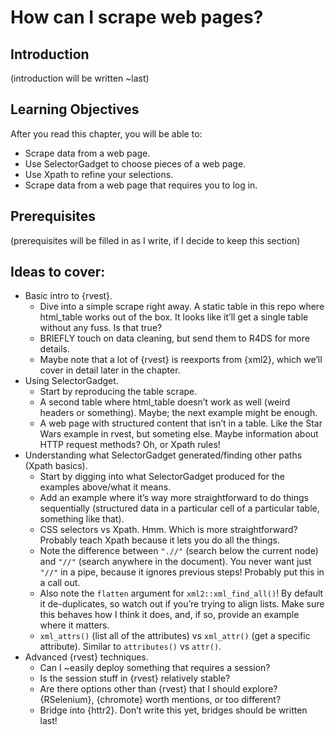 # How can I scrape web pages? {#sec-rvest}

## Introduction

(introduction will be written \~last)

## Learning Objectives

After you read this chapter, you will be able to:

-   Scrape data from a web page.
-   Use SelectorGadget to choose pieces of a web page.
-   Use Xpath to refine your selections.
-   Scrape data from a web page that requires you to log in.

## Prerequisites

(prerequisites will be filled in as I write, if I decide to keep this section)

## Ideas to cover:

-   Basic intro to {rvest}.
    -   Dive into a simple scrape right away. A static table in this repo where html_table works out of the box. It looks like it'll get a single table without any fuss. Is that true?
    -   BRIEFLY touch on data cleaning, but send them to R4DS for more details.
    -   Maybe note that a lot of {rvest} is reexports from {xml2}, which we'll cover in detail later in the chapter.
-   Using SelectorGadget.
    -   Start by reproducing the table scrape.
    -   A second table where html_table doesn't work as well (weird headers or something). Maybe; the next example might be enough.
    -   A web page with structured content that isn't in a table. Like the Star Wars example in rvest, but someting else. Maybe information about HTTP request methods? Oh, or Xpath rules!
-   Understanding what SelectorGadget generated/finding other paths (Xpath basics).
    -   Start by digging into what SelectorGadget produced for the examples above/what it means.
    -   Add an example where it's way more straightforward to do things sequentially (structured data in a particular cell of a particular table, something like that).
    -   CSS selectors vs Xpath. Hmm. Which is more straightforward? Probably teach Xpath because it lets you do all the things.
    -   Note the difference between `".//"` (search below the current node) and `"//"` (search anywhere in the document). You never want just `"//"` in a pipe, because it ignores previous steps! Probably put this in a call out.
    -   Also note the `flatten` argument for `xml2::xml_find_all()`! By default it de-duplicates, so watch out if you're trying to align lists. Make sure this behaves how I think it does, and, if so, provide an example where it matters.
    -   `xml_attrs()` (list all of the attributes) vs `xml_attr()` (get a specific attribute). Similar to `attributes()` vs `attr()`.
-   Advanced {rvest} techniques.
    -   Can I \~easily deploy something that requires a session?
    -   Is the session stuff in {rvest} relatively stable?
    -   Are there options other than {rvest} that I should explore? {RSelenium}, {chromote} worth mentions, or too different?
    -   Bridge into {httr2}. Don't write this yet, bridges should be written last!
